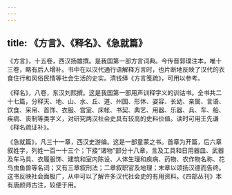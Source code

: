 ```yaml
---
---
---
```

title: 《方言》、《释名》、《急就篇》
---



《方言》，十五卷，西汉扬雄撰。是我国第一部方言词典。今传晋郭璞注本，唯十三卷，略有后人增补。书中在以汉代通行语解释方言时，也片断地反映了汉代的衣食住行和风俗民情等社会生活的史实。清钱绎《方言笺疏》，可用以参考。

《释名》，八卷，东汉刘熙撰。这是我国第一部用声训释字义的训诂书。全书共二十七篇，分释天、地、山、水、丘、道、州国、形体、姿容、长幼、亲属、言语、饮食、采帛、首饰、衣服、宫室、床帐、书契、典艺、用器、乐器、兵、车、船、疾病、丧制等类字义，对研究两汉社会史具有较高的史料价值。读时可用王先谦《释名疏证补》。

《急就篇》，凡三十一章，西汉史游编。这是一部童蒙之书。首章为开篇，后六章叙姓字，列姓一百一十三个；下接“诸物”部分十八章，言及工具和日用器皿、武器及车马具、衣履服饰、建筑和室内陈设、人体生理和疾病、药物、农作物名称、花鸟虫鱼兽等名词；又有三章叙刑法；二章叙职官及地理；末章以颂扬汉德而告终。这书反映社会面极广，从中可以了解许多汉代社会史的有用资料。《四部丛刊》本有唐颜师古注，较便于用。